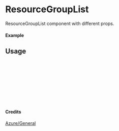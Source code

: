 
<Meta of={ResourceGroupList} title="Azure/General/ResourceGroupList" />

# ResourceGroupList

ResourceGroupList component with different props.

#### Example

<Canvas of={ResourceGroupList.Primary} />

## Usage

```ts
import { ResourceGroupList } from "yadl-ui";

const Example = () => {
  return (
      <ResourceGroupList />
  );
};

export default Example;
```

#### Credits
[Azure/General](https://learn.microsoft.com/en-us/azure/architecture/icons/)
